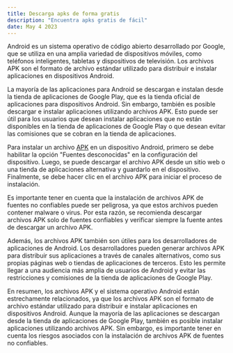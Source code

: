 ```yaml
---
title: Descarga apks de forma gratis
description: "Encuentra apks gratis de fácil"
date: May 4 2023
---
```


Android es un sistema operativo de código abierto desarrollado por Google, que se utiliza en una amplia variedad de dispositivos móviles, como teléfonos inteligentes, tabletas y dispositivos de televisión. Los archivos APK son el formato de archivo estándar utilizado para distribuir e instalar aplicaciones en dispositivos Android.

La mayoría de las aplicaciones para Android se descargan e instalan desde la tienda de aplicaciones de Google Play, que es la tienda oficial de aplicaciones para dispositivos Android. Sin embargo, también es posible descargar e instalar aplicaciones utilizando archivos APK. Esto puede ser útil para los usuarios que desean instalar aplicaciones que no están disponibles en la tienda de aplicaciones de Google Play o que desean evitar las comisiones que se cobran en la tienda de aplicaciones.

Para instalar un archivo [APK](https://goapk.org/) en un dispositivo Android, primero se debe habilitar la opción "Fuentes desconocidas" en la configuración del dispositivo. Luego, se puede descargar el archivo APK desde un sitio web o una tienda de aplicaciones alternativa y guardarlo en el dispositivo. Finalmente, se debe hacer clic en el archivo APK para iniciar el proceso de instalación.

Es importante tener en cuenta que la instalación de archivos APK de fuentes no confiables puede ser peligrosa, ya que estos archivos pueden contener malware o virus. Por esta razón, se recomienda descargar archivos APK solo de fuentes confiables y verificar siempre la fuente antes de descargar un archivo APK.

Además, los archivos APK también son útiles para los desarrolladores de aplicaciones de Android. Los desarrolladores pueden generar archivos APK para distribuir sus aplicaciones a través de canales alternativos, como sus propias páginas web o tiendas de aplicaciones de terceros. Esto les permite llegar a una audiencia más amplia de usuarios de Android y evitar las restricciones y comisiones de la tienda de aplicaciones de Google Play.

En resumen, los archivos APK y el sistema operativo Android están estrechamente relacionados, ya que los archivos APK son el formato de archivo estándar utilizado para distribuir e instalar aplicaciones en dispositivos Android. Aunque la mayoría de las aplicaciones se descargan desde la tienda de aplicaciones de Google Play, también es posible instalar aplicaciones utilizando archivos APK. Sin embargo, es importante tener en cuenta los riesgos asociados con la instalación de archivos APK de fuentes no confiables.
